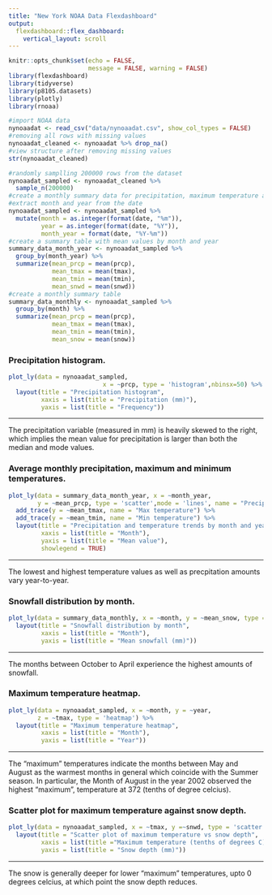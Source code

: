 ```yaml
---
title: "New York NOAA Data Flexdashboard"
output: 
  flexdashboard::flex_dashboard:
    vertical_layout: scroll
---
```






```r
knitr::opts_chunk$set(echo = FALSE, 
                      message = FALSE, warning = FALSE)
library(flexdashboard)
library(tidyverse)
library(p8105.datasets)
library(plotly)
library(rnoaa)
```


```r
#import NOAA data
nynoaadat <- read_csv("data/nynoaadat.csv", show_col_types = FALSE)
#removing all rows with missing values
nynoaadat_cleaned <- nynoaadat %>% drop_na()
#view structure after removing missing values
str(nynoaadat_cleaned)
```


```r
#randomly samplling 200000 rows from the dataset
nynoaadat_sampled <- nynoaadat_cleaned %>%
  sample_n(200000)
#create a monthly summary data for precipitation, maximum temperature and snow
#extract month and year from the date
nynoaadat_sampled <- nynoaadat_sampled %>%
  mutate(month = as.integer(format(date, "%m")),
         year = as.integer(format(date, "%Y")),
         month_year = format(date, "%Y-%m"))
#create a summary table with mean values by month and year
summary_data_month_year <- nynoaadat_sampled %>%
  group_by(month_year) %>%
  summarize(mean_prcp = mean(prcp),
            mean_tmax = mean(tmax),
            mean_tmin = mean(tmin),
            mean_snwd = mean(snwd))
#create a monthly summary table
summary_data_monthly <- nynoaadat_sampled %>%
  group_by(month) %>%
  summarize(mean_prcp = mean(prcp),
            mean_tmax = mean(tmax),
            mean_tmin = mean(tmin),
            mean_snow = mean(snow))
```



### Precipitation histogram.

```r
plot_ly(data = nynoaadat_sampled,
                          x = ~prcp, type = 'histogram',nbinsx=50) %>%
  layout(title = "Precipitation histogram",
         xaxis = list(title = "Precipitation (mm)"),
         yaxis = list(title = "Frequency"))

```
        

***
The precipitation variable (measured in mm) is heavily skewed to the right, which implies the mean value for precipitation is larger than both the median and mode values.    




### Average monthly precipitation, maximum and minimum temperatures.    

```r
plot_ly(data = summary_data_month_year, x = ~month_year, 
        y = ~mean_prcp, type = 'scatter',mode = 'lines', name = "Precipitation") %>%
  add_trace(y = ~mean_tmax, name = "Max temperature") %>%
  add_trace(y = ~mean_tmin, name = "Min temperature") %>%
  layout(title = "Precipitation and temperature trends by month and year",
         xaxis = list(title = "Month"),
         yaxis = list(title = "Mean value"),
         showlegend = TRUE)
```
      
***
The lowest and highest temperature values as well as precpitation amounts vary year-to-year.     


### Snowfall distribution by month.    

```r
plot_ly(data = summary_data_monthly, x = ~month, y = ~mean_snow, type = 'bar') %>%
  layout(title = "Snowfall distribution by month",
         xaxis = list(title = "Month"),
         yaxis = list(title = "Mean snowfall (mm)"))
```
       
***
The months between October to April experience the highest amounts of snowfall.


### Maximum temperature heatmap.  

```r
plot_ly(data = nynoaadat_sampled, x = ~month, y = ~year, 
        z = ~tmax, type = 'heatmap') %>%
  layout(title = "Maximum temperature heatmap",
         xaxis = list(title = "Month"),
         yaxis = list(title = "Year"))

```
     
     
***
The "maximum" temperatures indicate the months between May and August as the warmest months in general which coincide with the Summer season. In particular, the Month of August in the year 2002 observed the highest "maximum", temperature at 372 (tenths of degree celcius).   

### Scatter plot for maximum temperature against snow depth.   

```r
plot_ly(data = nynoaadat_sampled, x = ~tmax, y =~snwd, type = 'scatter') %>%
  layout(title = "Scatter plot of maximum temperature vs snow depth",
         xaxis = list(title ="Maximum temperature (tenths of degrees C)"),
         yaxis = list(title = "Snow depth (mm)"))
```


***
The snow is generally deeper for lower "maximum" temperatures, upto 0 degrees celcius, at which point the snow depth reduces.

